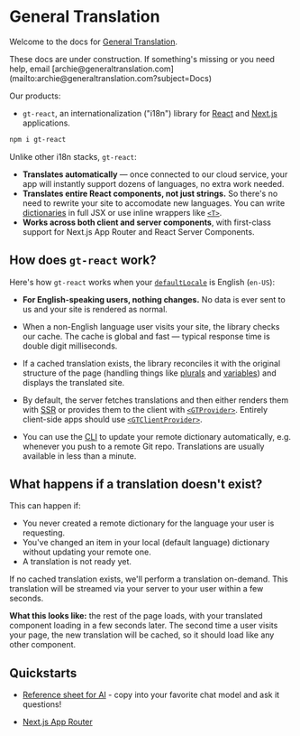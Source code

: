 
# General Translation

Welcome to the docs for [General Translation](https://www.generaltranslation.com).

<Callout>
    These docs are under construction. If something's missing or you need help, email [archie@generaltranslation.com](mailto:archie@generaltranslation.com?subject=Docs)
</Callout>

Our products:

- `gt-react`, an internationalization ("i18n") library for [React](https://react.dev) and [Next.js](https://nextjs.org) applications.

```bash copy
npm i gt-react
```

Unlike other i18n stacks, `gt-react`:

- **Translates automatically** — once connected to our cloud service, your app will instantly support dozens of languages, no extra work needed.
- **Translates entire React components, not just strings.** So there's no need to rewrite your site to accomodate new languages. You can write [dictionaries](/config/dictionaries) in full JSX or use inline wrappers like [`<T>`](/inline).
- **Works across both client and server components**, with first-class support for Next.js App Router and React Server Components.

## How does `gt-react` work?

Here's how `gt-react` works when your [`defaultLocale`](/config#defaultlocale) is English (`en-US`):

- **For English-speaking users, nothing changes.** No data is ever sent to us and your site is rendered as normal.

- When a non-English language user visits your site, the library checks our cache. The cache is global and fast — typical response time is double digit milliseconds.

- If a cached translation exists, the library reconciles it with the original structure of the page (handling things like [plurals](/essentials#plurals) and [variables](/essentials#variables)) and displays the translated site.

- By default, the server fetches translations and then either renders them with [SSR](https://nextjs.org/docs/app/building-your-application/rendering#rendering-environments) or provides them to the client with [`<GTProvider>`](/essentials/providers/gt-provider). Entirely client-side apps should use [`<GTClientProvider>`](/essentials/providers/gt-client-provider).

- You can use the [CLI](/essentials/cli) to update your remote dictionary automatically, e.g. whenever you push to a remote Git repo. Translations are usually available in less than a minute.

## What happens if a translation doesn't exist?

This can happen if:
- You never created a remote dictionary for the language your user is requesting.
- You've changed an item in your local (default language) dictionary without updating your remote one.
- A translation is not ready yet.

If no cached translation exists, we'll perform a translation on-demand. This translation will be streamed via your server to your user within a few seconds.

**What this looks like:** the rest of the page loads, with your translated component loading in a few seconds later. The second time a user visits your page, the new translation will be cached, so it should load like any other component.

## Quickstarts

- [Reference sheet for AI](/ai-reference) - copy into your favorite chat model and ask it questions!

- [Next.js App Router](/next)
